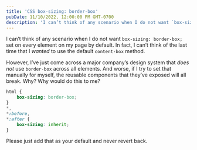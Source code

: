 ```yaml
---
title: 'CSS box-sizing: border-box'
pubDate: 11/10/2022, 12:00:00 PM GMT-0700
description: 'I can’t think of any scenario when I do not want `box-sizing: border-box;` set on every element on my page by default. In fact, I can’t think of the last time that I wanted to use the default `content-box` method. However, I’ve just come across a major company’s design system that does not use `border-box` across all elements.'
---
```


I can’t think of any scenario when I do not want `box-sizing: border-box;` set on every element on my page by default. In fact, I can’t think of the last time that I _wanted_ to use the default `content-box` method.

However, I’ve just come across a major company’s design system that _does not_ use `border-box` across all elements. And worse, if I try to set that manually for myself, the reusable components that they’ve exposed will all break. Why? Why would do this to me?

```css
html {
	box-sizing: border-box;
}
*,
*:before,
*:after {
	box-sizing: inherit;
}
```

Please just add that as your default and never revert back.
